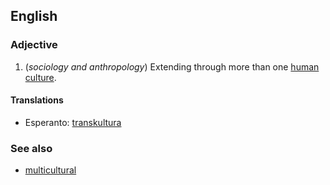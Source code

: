 ==English==

===Adjective===
{{infl|en|adjective}}

# (''sociology and anthropology'') Extending through more than one [[human]] [[culture]].

====Translations====
*Esperanto: [[transkultura]]

===See also===
*[[multicultural]]